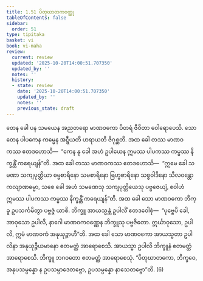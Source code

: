 ```yaml
---
title: 1.51 ပိတုဃာတကဝတ္ထု
tableOfContents: false
sidebar:
  order: 51
type: tipitaka
basket: vi
book: vi-maha
review:
  current: review
  updated: '2025-10-20T14:00:51.707350'
  updated_by: ''
  notes: ''
  history:
  - state: review
    date: '2025-10-20T14:00:51.707350'
    updated_by: ''
    notes: ''
    previous_state: draft
---
```



<DynamicBreadcrumb />


<ReviewStatus review={frontmatter.review} showDetails={true} />

<HypothesisAnnotation frontmatter={frontmatter} />

<Division number="113" book="vi-maha" e="ch" v="3" p="122">

<Paragraph number="487" book="vi-maha">
တေန ခေါ ပန သမယေန အညတရော မာဏဝကော ပိတရံ ဇီဝိတာ ဝေါရောပေသိ. သော တေန ပါပကေန ကမ္မေန အဋ္ဋီယတိ ဟရာယတိ ဇိဂုစ္ဆတိ. အထ ခေါ တဿ မာဏဝကဿ ဧတဒဟောသိ—  “ကေန နု ခေါ အဟံ ဥပါယေန ဣမဿ ပါပကဿ ကမ္မဿ နိက္ခန္တိံ ကရေယျန်”တိ. အထ ခေါ တဿ မာဏဝကဿ ဧတဒဟောသိ—  “ဣမေ ခေါ သမဏာ သကျပုတ္တိယာ ဓမ္မစာရိနော သမစာရိနော ဗြဟ္မစာရိနော သစ္စဝါဒိနော သီလဝန္တော ကလျာဏဓမ္မာ, သစေ ခေါ အဟံ သမဏေသု သကျပုတ္တိယေသု ပဗ္ဗဇေယျံ, ဧဝါဟံ ဣမဿ ပါပကဿ ကမ္မဿ နိက္ခန္တိံ ကရေယျန်”တိ. အထ ခေါ သော မာဏဝကော ဘိက္ခူ ဥပသင်္ကမိတွာ ပဗ္ဗဇ္ဇံ ယာစိ. ဘိက္ခူ အာယသ္မန္တံ ဥပါလိံ ဧတဒဝေါစုံ—  “ပုဗ္ဗေပိ ခေါ, အာဝုသော ဥပါလိ, နာဂေါ မာဏဝကဝဏ္ဏေန ဘိက္ခူသု ပဗ္ဗဇိတော. ဣင်္ဃာဝုသော, ဥပါလိ, ဣမံ မာဏဝကံ အနုယုဉ္ဇာဟီ”တိ. အထ ခေါ သော မာဏဝကော အာယသ္မတာ ဥပါလိနာ အနုယုဉ္ဇီယမာနော ဧတမတ္ထံ အာရောစေသိ. အာယသ္မာ ဥပါလိ ဘိက္ခူနံ ဧတမတ္ထံ အာရောစေသိ. ဘိက္ခူ ဘဂဝတော ဧတမတ္ထံ အာရောစေသုံ. “ပိတုဃာတကော, ဘိက္ခဝေ, အနုပသမ္ပန္နော န ဥပသမ္ပာဒေတဗ္ဗော, ဥပသမ္ပန္နော နာသေတဗ္ဗော”တိ. (6)
</Paragraph>
</Division>